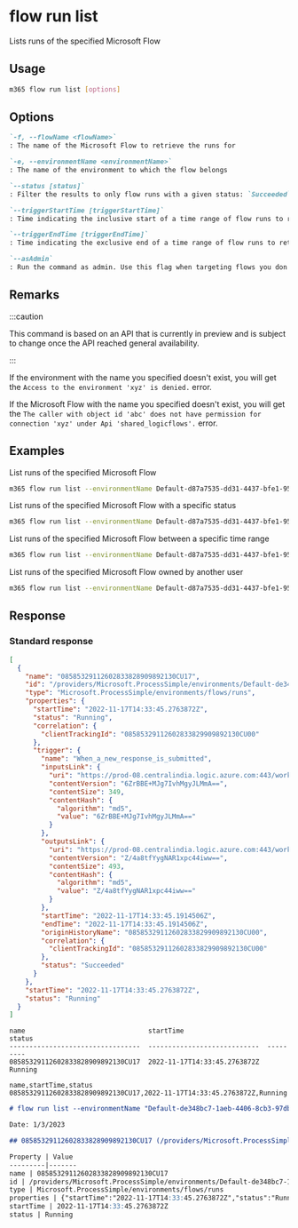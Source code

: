 
# flow run list

Lists runs of the specified Microsoft Flow

## Usage

```sh
m365 flow run list [options]
```

## Options

```md definition-list
`-f, --flowName <flowName>`
: The name of the Microsoft Flow to retrieve the runs for

`-e, --environmentName <environmentName>`
: The name of the environment to which the flow belongs

`--status [status]` 
: Filter the results to only flow runs with a given status: `Succeeded`, `Running`, `Failed` or `Cancelled`. By default all flow runs are listed.

`--triggerStartTime [triggerStartTime]`
: Time indicating the inclusive start of a time range of flow runs to return. This should be defined as a valid ISO 8601 string (2021-12-16T18:28:48.6964197Z).

`--triggerEndTime [triggerEndTime]`
: Time indicating the exclusive end of a time range of flow runs to return. This should be defined as a valid ISO 8601 string (2021-12-16T18:28:48.6964197Z).

`--asAdmin`
: Run the command as admin. Use this flag when targeting flows you don't own.
```

<Global />

## Remarks

:::caution

This command is based on an API that is currently in preview and is subject to change once the API reached general availability.

:::

If the environment with the name you specified doesn't exist, you will get the `Access to the environment 'xyz' is denied.` error.

If the Microsoft Flow with the name you specified doesn't exist, you will get the `The caller with object id 'abc' does not have permission for connection 'xyz' under Api 'shared_logicflows'.` error.

## Examples

List runs of the specified Microsoft Flow

```sh
m365 flow run list --environmentName Default-d87a7535-dd31-4437-bfe1-95340acd55c5 --flowName 5923cb07-ce1a-4a5c-ab81-257ce820109a
```

List runs of the specified Microsoft Flow with a specific status

```sh
m365 flow run list --environmentName Default-d87a7535-dd31-4437-bfe1-95340acd55c5 --flowName 5923cb07-ce1a-4a5c-ab81-257ce820109a --status Running
```

List runs of the specified Microsoft Flow between a specific time range

```sh
m365 flow run list --environmentName Default-d87a7535-dd31-4437-bfe1-95340acd55c5 --flowName 5923cb07-ce1a-4a5c-ab81-257ce820109a --triggerStartTime 2023-01-21T18:19:00Z --triggerEndTime 2023-01-22T00:00:00Z
```

List runs of the specified Microsoft Flow owned by another user

```sh
m365 flow run list --environmentName Default-d87a7535-dd31-4437-bfe1-95340acd55c5 --flowName 5923cb07-ce1a-4a5c-ab81-257ce820109a --asAdmin
```

## Response

### Standard response

<Tabs>
  <TabItem value="JSON">

  ```json
  [      
    {
      "name": "08585329112602833828909892130CU17",
      "id": "/providers/Microsoft.ProcessSimple/environments/Default-de348bc7-1aeb-4406-8cb3-97db021cadb4/flows/170fb67e-a514-4d84-8727-582022bd13a9/runs/08585329112602833828909892130CU17",
      "type": "Microsoft.ProcessSimple/environments/flows/runs",
      "properties": {
        "startTime": "2022-11-17T14:33:45.2763872Z",
        "status": "Running",
        "correlation": {
          "clientTrackingId": "08585329112602833829909892130CU00"
        },
        "trigger": {
          "name": "When_a_new_response_is_submitted",
          "inputsLink": {
            "uri": "https://prod-08.centralindia.logic.azure.com:443/workflows/f7bf8f6b5c494e63bfc21b54087a596e/runs/08585329112602833828909892130CU17/contents/TriggerInputs?api-version=2016-06-01&se=2022-11-17T18%3A00%3A00.0000000Z&sp=%2Fruns%2F08585329112602833828909892130CU17%2Fcontents%2FTriggerInputs%2Fread&sv=1.0&sig=jmdMRWvY7uGoxTmqd3_a2bJtegXuVyuKTKKUVLiwh38",
            "contentVersion": "6ZrBBE+MJg7IvhMgyJLMmA==",
            "contentSize": 349,
            "contentHash": {
              "algorithm": "md5",
              "value": "6ZrBBE+MJg7IvhMgyJLMmA=="
            }
          },
          "outputsLink": {
            "uri": "https://prod-08.centralindia.logic.azure.com:443/workflows/f7bf8f6b5c494e63bfc21b54087a596e/runs/08585329112602833828909892130CU17/contents/TriggerOutputs?api-version=2016-06-01&se=2022-11-17T18%3A00%3A00.0000000Z&sp=%2Fruns%2F08585329112602833828909892130CU17%2Fcontents%2FTriggerOutputs%2Fread&sv=1.0&sig=Y3qqjuWrrcQJrmF7uvm6LVzQy5w-dNOFWJ8Yt8khXvA",
            "contentVersion": "Z/4a8tfYygNAR1xpc44iww==",
            "contentSize": 493,
            "contentHash": {
              "algorithm": "md5",
              "value": "Z/4a8tfYygNAR1xpc44iww=="
            }
          },
          "startTime": "2022-11-17T14:33:45.1914506Z",
          "endTime": "2022-11-17T14:33:45.1914506Z",
          "originHistoryName": "08585329112602833829909892130CU00",
          "correlation": {
            "clientTrackingId": "08585329112602833829909892130CU00"
          },
          "status": "Succeeded"
        }
      },
      "startTime": "2022-11-17T14:33:45.2763872Z",
      "status": "Running"
    }
  ]
  ```

  </TabItem>
  <TabItem value="Text">

  ```text
  name                               startTime                     status
  ---------------------------------  ----------------------------  ---------
  08585329112602833828909892130CU17  2022-11-17T14:33:45.2763872Z  Running
  ```

  </TabItem>
  <TabItem value="CSV">

  ```csv
  name,startTime,status
  08585329112602833828909892130CU17,2022-11-17T14:33:45.2763872Z,Running
  ```

  </TabItem>
  <TabItem value="Markdown">

  ```md
  # flow run list --environmentName "Default-de348bc7-1aeb-4406-8cb3-97db021cadb4" --flowName "08585329112602833828909892130CU17"

  Date: 1/3/2023

  ## 08585329112602833828909892130CU17 (/providers/Microsoft.ProcessSimple/environments/Default-de348bc7-1aeb-4406-8cb3-97db021cadb4/flows/170fb67e-a514-4d84-8727-582022bd13a9/runs/08585329112602833828909892130CU17)

  Property | Value
  ---------|-------
  name | 08585329112602833828909892130CU17
  id | /providers/Microsoft.ProcessSimple/environments/Default-de348bc7-1aeb-4406-8cb3-97db021cadb4/flows/170fb67e-a514-4d84-8727-582022bd13a9/runs/08585329112602833828909892130CU17
  type | Microsoft.ProcessSimple/environments/flows/runs
  properties | {"startTime":"2022-11-17T14:33:45.2763872Z","status":"Running","correlation":{"clientTrackingId":"08585329112602833829909892130CU00"},"trigger":{"name":"When_a_new_response_is_submitted","inputsLink":{"uri":"https://prod-08.centralindia.logic.azure.com:443/workflows/f7bf8f6b5c494e63bfc21b54087a596e/runs/08585329112602833828909892130CU17/contents/TriggerInputs?api-version=2016-06-01&se=2022-11-17T18%3A00%3A00.0000000Z&sp=%2Fruns%2F08585329112602833828909892130CU17%2Fcontents%2FTriggerInputs%2Fread&sv=1.0&sig=jmdMRWvY7uGoxTmqd3_a2bJtegXuVyuKTKKUVLiwh38","contentVersion":"6ZrBBE+MJg7IvhMgyJLMmA==","contentSize":349,"contentHash":{"algorithm":"md5","value":"6ZrBBE+MJg7IvhMgyJLMmA=="}},"outputsLink":{"uri":"https://prod-08.centralindia.logic.azure.com:443/workflows/f7bf8f6b5c494e63bfc21b54087a596e/runs/08585329112602833828909892130CU17/contents/TriggerOutputs?api-version=2016-06-01&se=2022-11-17T18%3A00%3A00.0000000Z&sp=%2Fruns%2F08585329112602833828909892130CU17%2Fcontents%2FTriggerOutputs%2Fread&sv=1.0&sig=Y3qqjuWrrcQJrmF7uvm6LVzQy5w-dNOFWJ8Yt8khXvA","contentVersion":"Z/4a8tfYygNAR1xpc44iww==","contentSize":493,"contentHash":{"algorithm":"md5","value":"Z/4a8tfYygNAR1xpc44iww=="}},"startTime":"2022-11-17T14:33:45.1914506Z","endTime":"2022-11-17T14:33:45.1914506Z","originHistoryName":"08585329112602833829909892130CU00","correlation":{"clientTrackingId":"08585329112602833829909892130CU00"},"status":"Succeeded"}}
  startTime | 2022-11-17T14:33:45.2763872Z
  status | Running
  ```

  </TabItem>
</Tabs>

